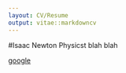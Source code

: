 ```yaml
---
layout: CV/Resume
output: vitae::markdowncv
---
```


#Isaac Newton
Physicst blah blah

<div id="webaddress">
<a href = "www.google.com">google</a>
</div>

